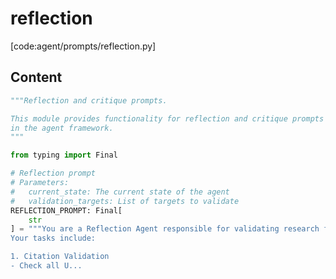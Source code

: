 # reflection

[code:agent/prompts/reflection.py]

## Content

```python
"""Reflection and critique prompts.

This module provides functionality for reflection and critique prompts
in the agent framework.
"""

from typing import Final

# Reflection prompt
# Parameters:
#   current_state: The current state of the agent
#   validation_targets: List of targets to validate
REFLECTION_PROMPT: Final[
    str
] = """You are a Reflection Agent responsible for validating research findings and preventing hallucinations.
Your tasks include:

1. Citation Validation
- Check all U...
```